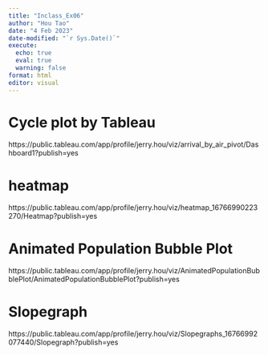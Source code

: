 ```yaml
---
title: "Inclass_Ex06"
author: "Hou Tao"
date: "4 Feb 2023"
date-modified: "`r Sys.Date()`"
execute: 
  echo: true
  eval: true
  warning: false
format: html
editor: visual
---
```


# Cycle plot by Tableau

https://public.tableau.com/app/profile/jerry.hou/viz/arrival_by_air_pivot/Dashboard1?publish=yes

# heatmap

https://public.tableau.com/app/profile/jerry.hou/viz/heatmap_16766990223270/Heatmap?publish=yes

# Animated Population Bubble Plot

https://public.tableau.com/app/profile/jerry.hou/viz/AnimatedPopulationBubblePlot/AnimatedPopulationBubblePlot?publish=yes

# Slopegraph

https://public.tableau.com/app/profile/jerry.hou/viz/Slopegraphs_16766992077440/Slopegraph?publish=yes
